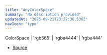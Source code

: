 ```yaml
---
title: "AnyColorSpace"
summary: "No description provided"
updatedAt: "2025-09-21T23:22:36.538Z"
navIcon: "type"
---
```



ColorSpace \| 'rgb565' \| 'rgba4444' \| 'rgba444'

- [Source](https://github.com/NMMTY/LazyCanvas/blob/ba4be40168e49b0348ae523995fc10eec8149d6c/packages/lazycanvas/src/types/types.d.ts#L70)